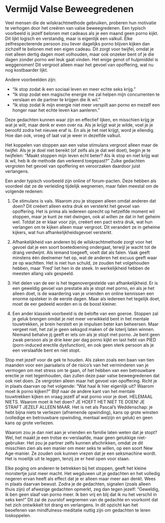 # Vermijd Valse Beweegredenen

Veel mensen die de wilskrachtmethode gebruiken, proberen hun motivatie te verhogen door het creëren van valse beweegredenen. Een typisch voorbeeld is jezelf belonen met cadeaus als je een maand geen porno kijkt. Dit lijkt logisch en verstandig, maar is eigenlijk een valkuil. Elke zelfrespecterende persoon zou liever dagelijks porno blijven kijken dan zichzelf te belonen met een eigen cadeau. Dit zorgt voor twijfel, omdat je niet alleen dertig dagen moet volhouden, maar ook onzeker bent of je die dagen zonder porno wel leuk gaat vinden. Het enige genot of hulpmiddel is weggenomen! Dit vergroot alleen maar het gevoel van opoffering, wat nu nog kostbaarder lijkt.

Andere voorbeelden zijn:

-   "Ik stop zodat ik een sociaal leven en meer echte seks krijg."
-   "Ik stop zodat een magische energie me zal helpen mijn concurrenten te verslaan en de partner te krijgen die ik wil."
-   "Ik stop zodat ik mijn energie niet meer verspilt aan porno en mezelf een honger naar het echte leven kan aanleren."


Deze gedachten kunnen waar zijn en effectief lijken, en misschien krijg je wat je wilt, maar denk er even over na. Als je krijgt wat je wilde, voel je je beroofd zodra het nieuwe eraf is. En als je het niet krijgt, word je ellendig. Hoe dan ook, vroeg of laat val je weer in dezelfde valkuil.

Het koppelen van stoppen aan een valse stimulans vergroot alleen maar de twijfel. Als je je doel niet bereikt (of zelfs als je dat wel doet), begin je te twijfelen: "Maakt stoppen mijn leven echt beter? Als ik stop en niet krijg wat ik wil, heb ik de methode dan verkeerd toegepast?" Zulke gedachten vergroten het gevoel van opoffering en veroorzaken daardoor juist verlangens.

Een ander typisch voorbeeld zijn online of forum-pacten. Deze hebben als voordeel dat ze de verleiding tijdelijk wegnemen, maar falen meestal om de volgende redenen:


1.	De stimulans is vals. Waarom zou je stoppen alleen omdat anderen dat doen? Dit creëert alleen extra druk en versterkt het gevoel van opoffering. Het is prima als iedereen oprecht op hetzelfde moment wil stoppen, maar je kunt ze niet dwingen, ook al willen ze dat in het geheim wel. Totdat ze er klaar voor zijn, creëert een pact extra druk, wat hun verlangen om te kijken alleen maar vergroot. Dit verandert ze in geheime kijkers, wat hun afhankelijkheidsgevoel versterkt.

2.	Afhankelijkheid van anderen bij de wilskrachtmethode zorgt voor het gevoel dat je een soort boetedoening ondergaat, terwijl je wacht tot de drang verdwijnt. Als iemand toegeeft, voelt dat als falen. Vaak geeft minstens één deelnemer het op, wat de anderen het excuus geeft waar ze op wachtten. Het is niet hun schuld, ze zouden het volgehouden hebben, maar ‘Fred’ liet hen in de steek. In werkelijkheid hebben de meesten allang vals gespeeld.
3.	Het delen van de eer is het tegenovergestelde van afhankelijkheid. Er is een geweldig gevoel van prestatie als je stopt met porno, en als je het alleen doet, is de waardering van je vrienden en online kennissen een enorme opsteker in de eerste dagen. Maar als iedereen het tegelijk doet, moet de eer gedeeld worden en is de boost kleiner.
4.	Een ander klassiek voorbeeld is de belofte van een goeroe. Stoppen zal je geluk brengen omdat je niet meer verwikkeld bent in het mentale touwtrekken, je brein herstelt en je impulsen beter kan beheersen. Maar vergeet niet, het zal je geen seksgod maken of de loterij laten winnen. Niemand behalve jij geeft er iets om als je stopt met porno. Je bent geen zwak persoon als je drie keer per dag porno kijkt en last hebt van PIED (porn-induced erectile dysfunction), en ook geen sterk persoon als je een verslaafde bent en niet stopt.

Stop met jezelf voor de gek te houden. Als zaken zoals een baan van tien maanden voor een jaarsalaris of de risico’s van het verminderen van je vermogen om met stress om te gaan, of het hebben van een betrouwbare erectie je niet tegenhouden, dan zullen deze paar valse beweegredenen dat ook niet doen. Ze vergroten alleen maar het gevoel van opoffering. Richt je in plaats daarvan op het volgende:
"Wat haal ik hier eigenlijk uit? Waarom moet ik porno kijken?"
Blijf naar de andere kant van het mentale touwtrekken kijken en vraag jezelf af wat porno voor je doet. HELEMAAL NIETS. Waarom moet ik het doen? JE HOEFT HET NIET TE DOEN! JE STRAFT JEZELF ALLEEN MAAR. Het is net als Pascal’s Weddenschap: je hebt bijna niets te verliezen (afnemende opwinding), kans op grote winsten (volledige en betrouwbare opwinding, mentaal welzijn en geluk) en geen kans op grote verliezen.

Waarom zou je dan niet aan je vrienden en familie laten weten dat je stopt? Wel, het maakt je een trotse ex-verslaafde, maar geen gelukkige niet-gebruiker. Het zou je partner zelfs kunnen afschrikken, omdat ze dit misschien zien als een manier om meer seks te willen, op een soort New Age-manier. Ze zouden ook kunnen vrezen dat je een seksmachine wordt. Het is moeilijk uit te leggen, tenzij ze er heel open voor staan.

Elke poging om anderen te betrekken bij het stoppen, geeft het kleine monstertje juist meer macht. Het wegduwen uit je gedachten en het volledig negeren ervan heeft als effect dat je er alleen maar meer aan denkt. Wees in plaats daarvan bewust. Zodra je de gedachten, signalen (zoals alleen thuis zijn) of afwezige gedachten opmerkt, zeg dan tegen jezelf: "Geweldig, ik ben geen slaaf van porno meer. Ik ben vrij en blij dat ik nu het verschil in seks ken!" Dit zal de zuurstof wegnemen van de gedachte en voorkomt dat het zich ontwikkelt tot drang en verlangens. In dit opzicht kan het beoefenen van mindfulness-meditatie nuttig zijn om gedachten te leren loskoppelen.

